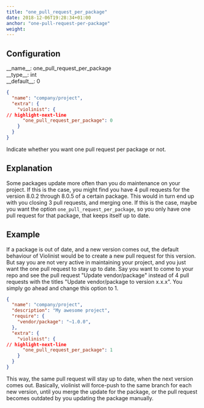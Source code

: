 ```yaml
---
title: "one_pull_request_per_package"
date: 2018-12-06T19:28:34+01:00
anchor: "one-pull-request-per-package"
weight: 
---
```


## Configuration

<div class="config-wrapper"><div class="config">__name__: one_pull_request_per_package</div>
<div class="config">__type__: int</div>
<div class="config">__default__: 0</div></div>

```json showLineNumbers
{
  "name": "company/project",
  "extra": {
    "violinist": {
// highlight-next-line
      "one_pull_request_per_package": 0
    }
  }
}
```

Indicate whether you want one pull request per package or not.

## Explanation

Some packages update more often than you do maintenance on your project. If this is the case, you might find you have 4 pull requests for the version 8.0.2 through 8.0.5 of a certain package. This would in turn end up with you closing 3 pull requests, and merging one. If this is the case, maybe you want the option `one_pull_request_per_package`, so you only have one pull request for that package, that keeps itself up to date.

## Example

If a package is out of date, and a new version comes out, the default behaviour of Violinist would be to create a new pull request for this version. But say you are not very active in maintaining your project, and you just want the one pull request to stay up to date. Say you want to come to your repo and see the pull request "Update vendor/package" instead of 4 pull requests with the titles "Update vendor/package to version x.x.x". You simply go ahead and change this option to 1.

```json showLineNumbers
{
  "name": "company/project",
  "description": "My awesome project",
  "require": {
    "vendor/package": "~1.0.0",
  },
  "extra": {
    "violinist": {
// highlight-next-line
      "one_pull_request_per_package": 1
    }
  }
}
```

This way, the same pull request will stay up to date, when the next version comes out. Basically, violinist will force-push to the same branch for each new version, until you merge the update for the package, or the pull request becomes outdated by you updating the package manually.